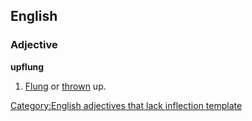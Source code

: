 ==English==
===Adjective===
'''upflung'''
#[[Flung]] or [[thrown]] up.

[[Category:English adjectives that lack inflection template]]